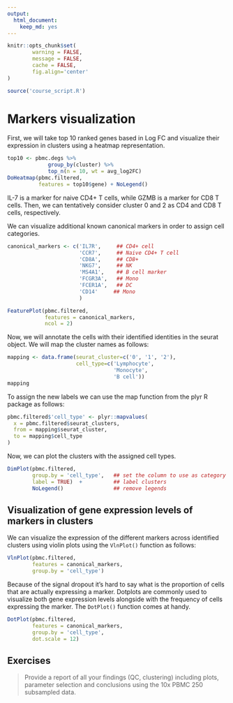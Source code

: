 ```yaml
---
output:
  html_document:
    keep_md: yes
---
```



```r
knitr::opts_chunk$set(
        warning = FALSE, 
        message = FALSE,
        cache = FALSE,
        fig.align='center'
)

source('course_script.R')
```


# Markers visualization


First, we will take top 10 ranked genes based in Log FC and visualize their
expression in clusters using a heatmap representation.


```r
top10 <- pbmc.degs %>% 
             group_by(cluster) %>% 
             top_n(n = 10, wt = avg_log2FC)
DoHeatmap(pbmc.filtered, 
          features = top10$gene) + NoLegend()
```

IL-7 is a marker for naive CD4+ T cells, while GZMB is a marker for CD8 T cells.
Then, we can tentatively consider cluster 0 and 2 as CD4 and CD8 T cells,
respectively. 

We can visualize additional known canonical markers in order to assign cell
categories. 

```r
canonical_markers <- c('IL7R',     ## CD4+ cell
                       'CCR7',     ## Naive CD4+ T cell
                       'CD8A',     ## CD8+
                       'NKG7',     ## NK
                       'MS4A1',    ## B cell marker
                       'FCGR3A',   ## Mono
                       'FCER1A',   ## DC
                       'CD14'     ## Mono
                       )

FeaturePlot(pbmc.filtered, 
            features = canonical_markers,
            ncol = 2)
```

Now, we will annotate the cells with their identified identities in the seurat 
object. We will map the cluster names as follows:


```r
mapping <- data.frame(seurat_cluster=c('0', '1', '2'),
                      cell_type=c('Lymphocyte', 
                                  'Monocyte', 
                                  'B cell'))
mapping
```

To assign the new labels we can use the map function from the plyr R package
as follows:


```r
pbmc.filtered$'cell_type' <- plyr::mapvalues(
  x = pbmc.filtered$seurat_clusters,
  from = mapping$seurat_cluster,
  to = mapping$cell_type
)
```


Now, we can plot the clusters with the assigned cell types.


```r
DimPlot(pbmc.filtered, 
        group.by = 'cell_type',   ## set the column to use as category
        label = TRUE)  +          ## label clusters
        NoLegend()                ## remove legends
```


## Visualization of gene expression levels of markers in clusters

We can visualize the expression of the different markers across identified clusters
using violin plots using the `VlnPlot()` function as follows:

```r
VlnPlot(pbmc.filtered, 
        features = canonical_markers,
        group.by = 'cell_type')
```


Because of the signal dropout it's hard to say what is the proportion of cells that are actually
expressing a marker. Dotplots are commonly used to visualize both gene expression levels alongside 
with the frequency of cells expressing the marker. The `DotPlot()` function comes at handy.


```r
DotPlot(pbmc.filtered, 
        features = canonical_markers, 
        group.by = 'cell_type', 
        dot.scale = 12)
```


## Exercises

> Provide a report of all your findings (QC, clustering) including plots, parameter selection
and conclusions using the 10x PBMC 250 subsampled data.


